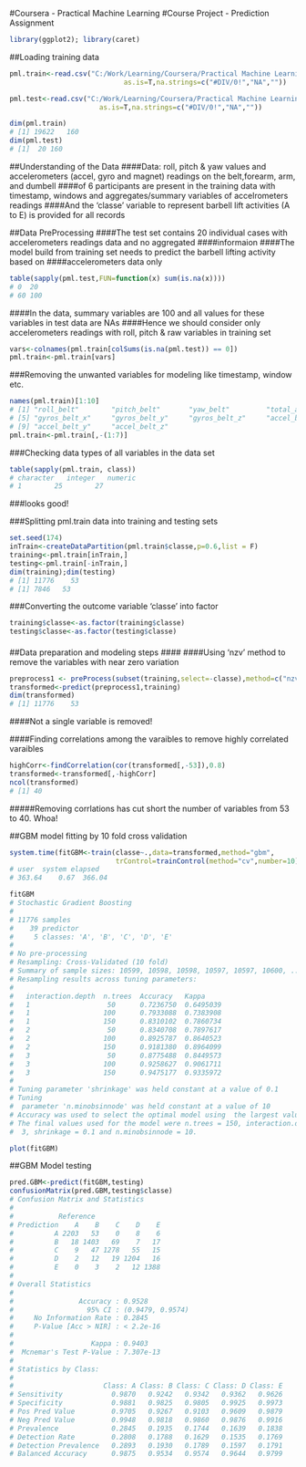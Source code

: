 
#Coursera - Practical Machine Learning
#Course Project - Prediction Assignment
```{r}
library(ggplot2); library(caret)
```
##Loading training data
```{r}
pml.train<-read.csv("C:/Work/Learning/Coursera/Practical Machine Learning/Course Project/pml-training.csv",
                            as.is=T,na.strings=c("#DIV/0!","NA",""))

pml.test<-read.csv("C:/Work/Learning/Coursera/Practical Machine Learning/Course Project/pml-testing.csv",
                      as.is=T,na.strings=c("#DIV/0!","NA",""))

```
```{r}
dim(pml.train)
# [1] 19622   160
dim(pml.test)
# [1]  20 160
```

##Understanding of the Data
####Data: roll, pitch & yaw values and accelerometers (accel, gyro and magnet) readings on the belt,forearm, arm, and dumbell 
####of 6 participants are present in the training data with timestamp, windows and aggregates/summary variables of accelrometers readings
####And the 'classe' variable to represent barbell lift activities (A to E) is provided for all records


##Data PreProcessing
####The test set contains 20 individual cases with accelerometers readings data and no aggregated ####informaion
####The model build from training set needs to predict the barbell lifting activity based on ####accelerometers data only
```{r}
table(sapply(pml.test,FUN=function(x) sum(is.na(x))))
# 0  20 
# 60 100 
```

####In the data, summary variables are 100 and all values for these variables in test data are NAs 
####Hence we should consider only accelerometers readings with roll, pitch & raw variables in training set
```{r}
vars<-colnames(pml.train[colSums(is.na(pml.test)) == 0])
pml.train<-pml.train[vars]
```

###Removing the unwanted variables for modeling like timestamp, window etc.
```{r}
names(pml.train)[1:10]
# [1] "roll_belt"        "pitch_belt"       "yaw_belt"         "total_accel_belt"
# [5] "gyros_belt_x"     "gyros_belt_y"     "gyros_belt_z"     "accel_belt_x"    
# [9] "accel_belt_y"     "accel_belt_z"   
pml.train<-pml.train[,-(1:7)]
```

###Checking data types of all variables in the data set
```{r}
table(sapply(pml.train, class))
# character   integer   numeric 
# 1        25        27 
```
###looks good!

###Splitting pml.train data into training and testing sets
```{r}
set.seed(174)
inTrain<-createDataPartition(pml.train$classe,p=0.6,list = F)
training<-pml.train[inTrain,]
testing<-pml.train[-inTrain,]
dim(training);dim(testing)
# [1] 11776    53
# [1] 7846   53
```

###Converting the outcome variable 'classe' into factor
```{r}
training$classe<-as.factor(training$classe)
testing$classe<-as.factor(testing$classe)
```

####
##Data preparation and modeling steps
####
####Using 'nzv' method to remove the variables with near zero variation
```{r}
preprocess1 <- preProcess(subset(training,select=-classe),method=c("nzv"))
transformed<-predict(preprocess1,training)
dim(transformed)
# [1] 11776    53
```
####Not a single variable is removed!

####Finding correlations among the varaibles to remove highly correlated varaibles
```{r}
highCorr<-findCorrelation(cor(transformed[,-53]),0.8)
transformed<-transformed[,-highCorr]
ncol(transformed)
# [1] 40
```
#####Removing corrlations has cut short the number of variables from 53 to 40. Whoa!

##GBM model fitting by 10 fold cross validation
```{r}
system.time(fitGBM<-train(classe~.,data=transformed,method="gbm",
                          trControl=trainControl(method="cv",number=10)))
# user  system elapsed 
# 363.64    0.67  366.04  
```

```{r}
fitGBM
# Stochastic Gradient Boosting 
# 
# 11776 samples
#    39 predictor
#     5 classes: 'A', 'B', 'C', 'D', 'E' 
# 
# No pre-processing
# Resampling: Cross-Validated (10 fold) 
# Summary of sample sizes: 10599, 10598, 10598, 10597, 10597, 10600, ... 
# Resampling results across tuning parameters:
# 
#   interaction.depth  n.trees  Accuracy   Kappa    
#   1                   50      0.7236750  0.6495039
#   1                  100      0.7933088  0.7383908
#   1                  150      0.8310102  0.7860734
#   2                   50      0.8340708  0.7897617
#   2                  100      0.8925787  0.8640523
#   2                  150      0.9181380  0.8964099
#   3                   50      0.8775488  0.8449573
#   3                  100      0.9258627  0.9061711
#   3                  150      0.9475177  0.9335972
# 
# Tuning parameter 'shrinkage' was held constant at a value of 0.1
# Tuning
#  parameter 'n.minobsinnode' was held constant at a value of 10
# Accuracy was used to select the optimal model using  the largest value.
# The final values used for the model were n.trees = 150, interaction.depth =
#  3, shrinkage = 0.1 and n.minobsinnode = 10. 
```

```{r}
plot(fitGBM)
```

##GBM Model testing
```{r}
pred.GBM<-predict(fitGBM,testing)
confusionMatrix(pred.GBM,testing$classe)
# Confusion Matrix and Statistics
# 
#           Reference
# Prediction    A    B    C    D    E
#          A 2203   53    0    8    6
#          B   18 1403   69    7   17
#          C    9   47 1278   55   15
#          D    2   12   19 1204   16
#          E    0    3    2   12 1388
# 
# Overall Statistics
#                                           
#                Accuracy : 0.9528          
#                  95% CI : (0.9479, 0.9574)
#     No Information Rate : 0.2845          
#     P-Value [Acc > NIR] : < 2.2e-16       
#                                           
#                   Kappa : 0.9403          
#  Mcnemar's Test P-Value : 7.307e-13       
# 
# Statistics by Class:
# 
#                      Class: A Class: B Class: C Class: D Class: E
# Sensitivity            0.9870   0.9242   0.9342   0.9362   0.9626
# Specificity            0.9881   0.9825   0.9805   0.9925   0.9973
# Pos Pred Value         0.9705   0.9267   0.9103   0.9609   0.9879
# Neg Pred Value         0.9948   0.9818   0.9860   0.9876   0.9916
# Prevalence             0.2845   0.1935   0.1744   0.1639   0.1838
# Detection Rate         0.2808   0.1788   0.1629   0.1535   0.1769
# Detection Prevalence   0.2893   0.1930   0.1789   0.1597   0.1791
# Balanced Accuracy      0.9875   0.9534   0.9574   0.9644   0.9799
```

